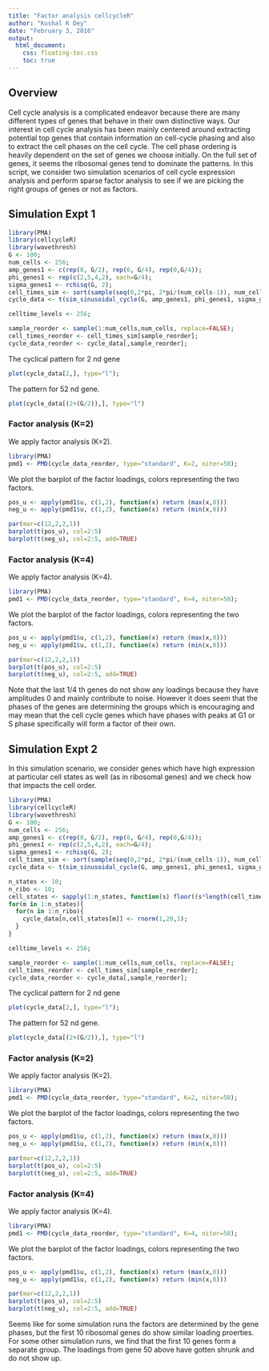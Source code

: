 ```yaml
---
title: "Factor analysis cellcycleR"
author: "Kushal K Dey"
date: "February 3, 2016"
output: 
  html_document:
    css: floating-toc.css
    toc: true
---
```


## Overview

Cell cycle analysis is a complicated endeavor because there are many different types of genes that behave in their own distinctive ways. Our interest in cell cycle analysis has been mainly centered around extracting potential top genes that contain information on cell-cycle phasing and also to extract the cell phases on the cell cycle. The cell phase ordering is heavily dependent on the set of genes we choose initially. On the full set of genes, it seems the ribosomal genes tend to dominate the patterns. In this script, we consider two simulation scenarios of cell cycle expression analysis and perform sparse factor analysis to see if we are picking the right groups of genes or not as factors.

## Simulation Expt 1

```r
library(PMA)
library(cellcycleR)
library(wavethresh)
G <- 100;
num_cells <- 256;
amp_genes1 <- c(rep(8, G/2), rep(6, G/4), rep(0,G/4));
phi_genes1 <- rep(c(2,5,4,2), each=G/4);
sigma_genes1 <- rchisq(G, 2);
cell_times_sim <- sort(sample(seq(0,2*pi, 2*pi/(num_cells-1)), num_cells, replace=FALSE));
cycle_data <- t(sim_sinusoidal_cycle(G, amp_genes1, phi_genes1, sigma_genes1, cell_times_sim));

celltime_levels <- 256;

sample_reorder <- sample(1:num_cells,num_cells, replace=FALSE);
cell_times_reorder <- cell_times_sim[sample_reorder];
cycle_data_reorder <- cycle_data[,sample_reorder];

```

The cyclical pattern for $2$ nd gene

```r
plot(cycle_data[2,], type="l");
```

The pattern for $52$ nd gene.

```r
plot(cycle_data[(2+(G/2)),], type="l")
```

### Factor analysis (K=2)

We apply factor analysis (K=2).

```r
library(PMA)
pmd1 <- PMD(cycle_data_reorder, type="standard", K=2, niter=50);
```

We plot the barplot of the factor loadings, colors representing the two factors.

```r
pos_u <- apply(pmd1$u, c(1,2), function(x) return (max(x,0)))
neg_u <- apply(pmd1$u, c(1,2), function(x) return (min(x,0)))

par(mar=c(12,2,2,1))
barplot(t(pos_u), col=2:5)
barplot(t(neg_u), col=2:5, add=TRUE)

```

### Factor analysis (K=4)

We apply factor analysis (K=4).

```r
library(PMA)
pmd1 <- PMD(cycle_data_reorder, type="standard", K=4, niter=50);
```

We plot the barplot of the factor loadings, colors representing the two factors.

```r
pos_u <- apply(pmd1$u, c(1,2), function(x) return (max(x,0)))
neg_u <- apply(pmd1$u, c(1,2), function(x) return (min(x,0)))

par(mar=c(12,2,2,1))
barplot(t(pos_u), col=2:5)
barplot(t(neg_u), col=2:5, add=TRUE)

```

Note that the last $1/4$ th genes do not show any loadings because they have amplitudes $0$ and mainly contribute to noise. However it does seem that the phases of the genes are determining the groups which is encouraging and may mean that the cell cycle genes which have phases with peaks at G1 or S phase specifically will form a factor of their own.

## Simulation Expt 2

In this simulation scenario, we consider genes which have high expression at particular cell states as well (as in ribosomal genes) and we check how that impacts the cell order.

```r
library(PMA)
library(cellcycleR)
library(wavethresh)
G <- 100;
num_cells <- 256;
amp_genes1 <- c(rep(8, G/2), rep(6, G/4), rep(0,G/4));
phi_genes1 <- rep(c(2,5,4,2), each=G/4);
sigma_genes1 <- rchisq(G, 2);
cell_times_sim <- sort(sample(seq(0,2*pi, 2*pi/(num_cells-1)), num_cells, replace=FALSE));
cycle_data <- t(sim_sinusoidal_cycle(G, amp_genes1, phi_genes1, sigma_genes1, cell_times_sim));

```

```r
n_states <- 10;
n_ribo <- 10;
cell_states <- sapply(1:n_states, function(s) floor((s*length(cell_times_sim))/n_states));
for(m in 1:n_states){
  for(n in 1:n_ribo){
    cycle_data[n,cell_states[m]] <- rnorm(1,20,1);
  }
}

```

```r
celltime_levels <- 256;

sample_reorder <- sample(1:num_cells,num_cells, replace=FALSE);
cell_times_reorder <- cell_times_sim[sample_reorder];
cycle_data_reorder <- cycle_data[,sample_reorder];

```

The cyclical pattern for $2$ nd gene

```r
plot(cycle_data[2,], type="l");
```

The pattern for $52$ nd gene.

```r
plot(cycle_data[(2+(G/2)),], type="l")
```

### Factor analysis (K=2)

We apply factor analysis (K=2).

```r
library(PMA)
pmd1 <- PMD(cycle_data_reorder, type="standard", K=2, niter=50);
```

We plot the barplot of the factor loadings, colors representing the two factors.

```r
pos_u <- apply(pmd1$u, c(1,2), function(x) return (max(x,0)))
neg_u <- apply(pmd1$u, c(1,2), function(x) return (min(x,0)))

par(mar=c(12,2,2,1))
barplot(t(pos_u), col=2:5)
barplot(t(neg_u), col=2:5, add=TRUE)

```

### Factor analysis (K=4)

We apply factor analysis (K=4).

```r
library(PMA)
pmd1 <- PMD(cycle_data_reorder, type="standard", K=4, niter=50);
```

We plot the barplot of the factor loadings, colors representing the two factors.

```r
pos_u <- apply(pmd1$u, c(1,2), function(x) return (max(x,0)))
neg_u <- apply(pmd1$u, c(1,2), function(x) return (min(x,0)))

par(mar=c(12,2,2,1))
barplot(t(pos_u), col=2:5)
barplot(t(neg_u), col=2:5, add=TRUE)

```

Seems like for some simulation runs the factors are determined by the gene phases, but the first $10$ ribosomal genes do show similar loading proerties. For some other simulation runs, we find that the first $10$ genes form a separate group. The loadings from gene $50$ above have gotten shrunk and do not show up.



